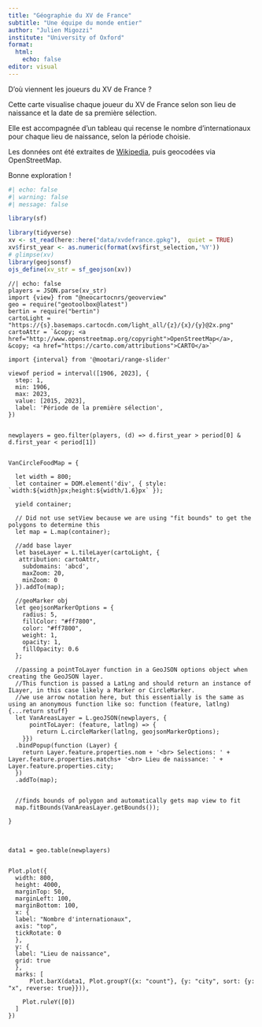 ```yaml
---
title: "Géographie du XV de France"
subtitle: "Une équipe du monde entier"
author: "Julien Migozzi"
institute: "University of Oxford"
format:
  html:
    echo: false
editor: visual
---
```


D'où viennent les joueurs du XV de France ?


Cette carte visualise chaque joueur du XV de France selon son lieu de naissance et la date de sa première sélection. 


Elle est accompagnée d'un tableau qui recense le nombre d'internationaux pour chaque lieu de naissance, selon la période choisie. 


Les données ont été extraites de [Wikipedia](https://fr.wikipedia.org/wiki/Liste_des_s%C3%A9lectionn%C3%A9s_en_%C3%A9quipe_de_France_de_rugby_%C3%A0_XV), puis geocodées via OpenStreetMap.


Bonne exploration !



```r
#| echo: false
#| warning: false
#| message: false

library(sf)

library(tidyverse)
xv <- st_read(here::here("data/xvdefrance.gpkg"),  quiet = TRUE)
xv$first_year <- as.numeric(format(xv$first_selection,'%Y'))
# glimpse(xv)
library(geojsonsf)
ojs_define(xv_str = sf_geojson(xv))

```


```ojs
//| echo: false
players = JSON.parse(xv_str) 
import {view} from "@neocartocnrs/geoverview"
geo = require("geotoolbox@latest")
bertin = require("bertin")
cartoLight = "https://{s}.basemaps.cartocdn.com/light_all/{z}/{x}/{y}@2x.png"
cartoAttr = `&copy; <a href="http://www.openstreetmap.org/copyright">OpenStreetMap</a>, &copy; <a href="https://carto.com/attributions">CARTO</a>`

import {interval} from '@mootari/range-slider' 

viewof period = interval([1906, 2023], {
  step: 1,
  min: 1906,
  max: 2023,
  value: [2015, 2023],
  label: 'Période de la première sélection',
})


newplayers = geo.filter(players, (d) => d.first_year > period[0] &
d.first_year < period[1])


VanCircleFoodMap = {

  let width = 800;
  let container = DOM.element('div', { style: `width:${width}px;height:${width/1.6}px` });
  
  yield container;
  
  // Did not use setView because we are using "fit bounds" to get the polygons to determine this
  let map = L.map(container);

  //add base layer
  let baseLayer = L.tileLayer(cartoLight, {
   attribution: cartoAttr,
    subdomains: 'abcd',
    maxZoom: 20,
    minZoom: 0
  }).addTo(map); 

  //geoMarker obj
  let geojsonMarkerOptions = {
    radius: 5,
    fillColor: "#ff7800",
    color: "#ff7800",
    weight: 1,
    opacity: 1,
    fillOpacity: 0.6
  };

  //passing a pointToLayer function in a GeoJSON options object when creating the GeoJSON layer. 
  //This function is passed a LatLng and should return an instance of ILayer, in this case likely a Marker or CircleMarker.
  //we use arrow notation here, but this essentially is the same as using an anonymous function like so: function (feature, latlng){...return stuff}
  let VanAreasLayer = L.geoJSON(newplayers, {
      pointToLayer: (feature, latlng) => {
        return L.circleMarker(latlng, geojsonMarkerOptions);
    }})
  .bindPopup(function (Layer) { 
    return Layer.feature.properties.nom + '<br> Selections: ' + Layer.feature.properties.matchs+ '<br> Lieu de naissance: ' + Layer.feature.properties.city; 
  })  
  .addTo(map);


  //finds bounds of polygon and automatically gets map view to fit
  map.fitBounds(VanAreasLayer.getBounds()); 
  
}
```

<br>


```ojs
data1 = geo.table(newplayers)


Plot.plot({
  width: 800,
  height: 4000,
  marginTop: 50,
  marginLeft: 100,
  marginBottom: 100,
  x: {
  label: "Nombre d'internationaux", 
  axis: "top",
  tickRotate: 0
  },
  y: {
  label: "Lieu de naissance",
  grid: true
  },
  marks: [
      Plot.barX(data1, Plot.groupY({x: "count"}, {y: "city", sort: {y: "x", reverse: true}})),

    Plot.ruleY([0])
  ]
})



```

